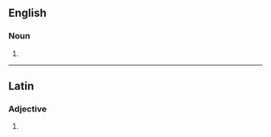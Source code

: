 {{also|abiétine|abiétiné}}
==English==

===Noun===
{{en-noun}}

# {{alternative spelling of|abietin|lang=en}}

----

==Latin==

===Adjective===
{{la-adj-form|abietine}}

# {{inflection of|abietinus||voc|m|s|lang=la}}